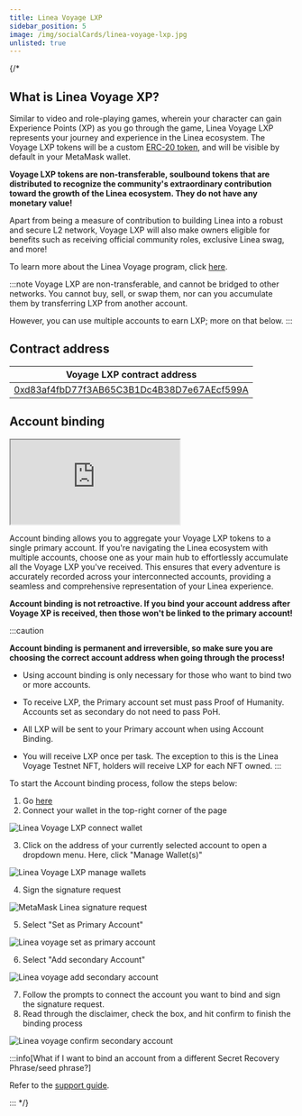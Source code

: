 ```yaml
---
title: Linea Voyage LXP
sidebar_position: 5
image: /img/socialCards/linea-voyage-lxp.jpg
unlisted: true
---
```



<RedirectPage />

{/* 
## What is Linea Voyage XP?

Similar to video and role-playing games, wherein your character can gain Experience Points (XP) as
you go through the game, Linea Voyage LXP represents your journey and experience in the Linea
ecosystem.
The Voyage LXP tokens will be a custom
[ERC-20 token](https://ethereum.org/en/developers/docs/standards/tokens/erc-20/), and will be
visible by default in your MetaMask wallet.

**Voyage LXP tokens are non-transferable, soulbound tokens that are distributed to recognize the
community's extraordinary contribution toward the growth of the Linea ecosystem. They do not have
any monetary value!**

Apart from being a measure of contribution to building Linea into a robust and secure L2 network,
Voyage LXP will also make owners eligible for benefits such as receiving official community roles,
exclusive Linea swag, and more!

To learn more about the Linea Voyage program, click [here](https://support.linea.build/linea-voyage).

:::note
Voyage LXP are non-transferable, and cannot be bridged to other networks. You cannot buy, sell, or
swap them, nor can you accumulate them by transferring LXP from another account.

However, you can use multiple accounts to earn LXP; more on that below.
:::

## Contract address

| Voyage LXP contract address |
| --- |
| [0xd83af4fbD77f3AB65C3B1Dc4B38D7e67AEcf599A](https://lineascan.build/address/0xd83af4fbD77f3AB65C3B1Dc4B38D7e67AEcf599A) |

## Account binding

<div class="center-container">
    <div class="video-container">
      <iframe
        class="video-iframe"
        src="https://www.youtube.com/embed/qH5xRiXSMSg?si=k3TO5LpHUWaR-TbU"
        title="Linea Voyage LXP: Account Binding Guide"
        allow="accelerometer; autoplay; clipboard-write; encrypted-media; gyroscope; picture-in-picture; web-share"
        allowFullScreen></iframe>
    </div>
</div>

Account binding allows you to aggregate your Voyage LXP tokens to a single primary account.
If you're navigating the Linea ecosystem with multiple accounts, choose one as your main hub to
effortlessly accumulate all the Voyage LXP you've received.
This ensures that every adventure is accurately recorded across your interconnected accounts,
providing a seamless and comprehensive representation of your Linea experience.

**Account binding is not retroactive. If you bind your account address after Voyage XP is received,
then those won't be linked to the primary account!**

:::caution

**Account binding is permanent and irreversible, so make sure you are choosing the correct account address when going through the process!**

- Using account binding is only necessary for those who want to bind two or more accounts.

- To receive LXP, the Primary account set must pass Proof of Humanity. Accounts set as secondary do not need to pass PoH.

- All LXP will be sent to your Primary account when using Account Binding.

- You will receive LXP once per task. The exception to this is the Linea Voyage Testnet NFT, holders will receive LXP for each NFT owned.
:::

To start the Account binding process, follow the steps below:

1. Go [here](https://linea.build/activations)
2. Connect your wallet in the top-right corner of the page

<div class="center-container">
  <div class="img-large">
    <img
      src="/img/article_images/Use_Linea/Linea_voyage_xp/Linea_Voyage_connect_wallet.png"
      alt="Linea Voyage LXP connect wallet"
    />
  </div>
</div>

3. Click on the address of your currently selected account to open a dropdown menu. Here, click
"Manage Wallet(s)"

<div class="center-container">
  <div class="img-large">
    <img
      src="/img/article_images/Use_Linea/Linea_voyage_xp/Linea_Voyage_manage_wallets.png"
      alt="Linea Voyage LXP manage wallets"
    />
  </div>
</div>

4. Sign the signature request

<div class="center-container">
  <div class="img-small">
    <img
      src="/img/article_images/Use_Linea/Linea_voyage_xp/Linea_Voyage_signature_request.png"
      alt="MetaMask Linea signature request"
    />
  </div>
</div>

5. Select "Set as Primary Account"

<div class="center-container">
  <div class="img-small">
    <img
      src="/img/article_images/Use_Linea/Linea_voyage_xp/Linea_Voyage_set_primary_account.png"
      alt="Linea voyage set as primary account"
    />
  </div>
</div>

6. Select "Add secondary Account"

<div class="center-container">
  <div class="img-small">
    <img
      src="/img/article_images/Use_Linea/Linea_voyage_xp/Linea_Voyage_set_secondary_account.png"
      alt="Linea voyage add secondary account"
    />
  </div>
</div>

7. Follow the prompts to connect the account you want to bind and sign the signature request.
8. Read through the disclaimer, check the box, and hit confirm to finish the binding process

<div class="center-container">
  <div class="img-small">
    <img
      src="/img/article_images/Use_Linea/Linea_voyage_xp/Linea_Voyage_confirm_accounts.png"
      alt="Linea voyage confirm secondary account"
    />
  </div>
</div>

:::info[What if I want to bind an account from a different Secret Recovery Phrase/seed phrase?]

Refer to the [support guide](https://support.linea.build/linea-voyage/lxp-binding-an-account-from-a-different-secret-recovery-phrase-).

:::
*/}
